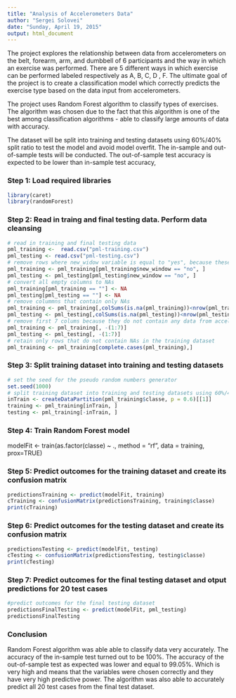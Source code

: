 ```yaml
---
title: "Analysis of Accelerometers Data"
author: "Sergei Solovei"
date: "Sunday, April 19, 2015"
output: html_document
---
```

The project explores the relationship between data from accelerometers on the belt, forearm, arm, and dumbbell of 6 participants and the way in which an exercise was performed. There are 5 different ways in which exercise can be performed labeled respectively as A, B, C, D , F.  The ultimate goal of the project is to create a classification model which correctly predicts the exercise type based on the data input from accelerometers.

The project uses Random Forest algorithm to classify types of exercises. The algorithm was chosen due to the fact that this algorithm is one of the best among classification algorithms - able to classify large amounts of data with accuracy.

The dataset will be split into training and testing datasets using 60%/40% split ratio to test the model and avoid model overfit. The in-sample and out-of-sample tests will be conducted.  The out-of-sample test accuracy is expected to be lower than in-sample test accuracy,

### Step 1: Load required libraries
```r
library(caret)
library(randomForest)
```
### Step 2: Read in traing and final testing data. Perform data cleansing
```r
# read in training and final testing data
pml_training <-  read.csv("pml-training.csv")
pml_testing <- read.csv("pml-testing.csv")
# remove rows where new_widow variable is equal to "yes", because these rows look like outliers when comparing to other rows.
pml_training <- pml_training[pml_training$new_window == "no", ]
pml_testing <- pml_testing[pml_testing$new_window == "no", ]
# convert all empty columns to NAs
pml_training[pml_training == ""] <- NA
pml_testing[pml_testing == ""] <- NA
# remove colummns that contain only NAs 
pml_training <- pml_training[,colSums(is.na(pml_training))<nrow(pml_training)]
pml_testing <- pml_testing[,colSums(is.na(pml_testing))<nrow(pml_testing)]
# remove first 7 colums because they do not contain any data from accelerometers.
pml_training <- pml_training[, -(1:7)]
pml_testing <- pml_testing[, -(1:7)]
# retain only rows that do not contain NAs in the training dataset
pml_training <- pml_training[complete.cases(pml_training),]
```
### Step 3: Split training dataset into training and testing datasets
```r
# set the seed for the pseudo random numbers generator
set.seed(1000)
# split training dataset into training and testing datasets using 60%/40% split ratio
inTrain <- createDataPartition(pml_training$classe, p = 0.6)[[1]]
training <- pml_training[inTrain, ]
testing <- pml_training[-inTrain, ]
```
### Step 4: Train Random Forest model
modelFit <- train(as.factor(classe) ~ ., method = "rf", data = training, prox=TRUE)

### Step 5: Predict outcomes for the training dataset and create its confusion matrix
```r
predictionsTraining <- predict(modelFit, training)
cTraining <- confusionMatrix(predictionsTraining, training$classe)
print(cTraining)
```
### Step 6: Predict outcomes for the testing dataset and create its confusion matrix
```r
predictionsTesting <- predict(modelFit, testing)
cTesting <- confusionMatrix(predictionsTesting, testing$classe)
print(cTesting)
```
### Step 7: Predict outcomes for the final testing dataset and otput predictions for 20 test cases
```r
#predict outcomes for the final testing dataset
predictionsFinalTesting <- predict(modelFit, pml_testing)
predictionsFinalTesting
```
### Conclusion
Random Forest algorithm was able able to classify data very accurately. The accuracy of the in-sample test turned out to be 100%.  The accuracy of the out-of-sample test as expected was lower and equal to 99.05%.  Which is very high and means that the variables were chosen correctly and they have very high predictive power. The algorithm was also able to accurately predict all 20 test cases from the final test dataset.